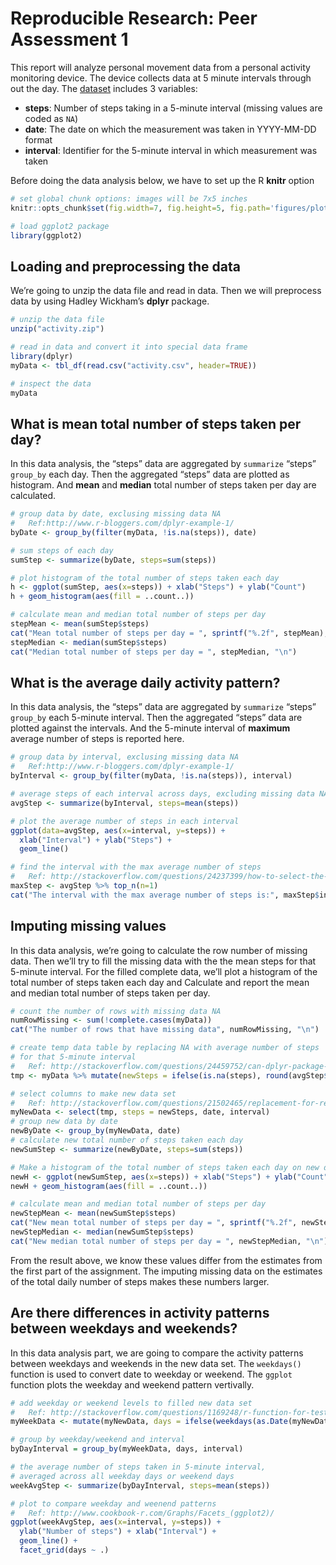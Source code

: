 # Reproducible Research: Peer Assessment 1

This report will analyze personal movement data from a personal activity monitoring device. The device collects data at 5 minute intervals through out the day. The [dataset](https://d396qusza40orc.cloudfront.net/repdata%2Fdata%2Factivity.zip) includes 3 variables:

* **steps**: Number of steps taking in a 5-minute interval (missing
    values are coded as `NA`)
* **date**: The date on which the measurement was taken in YYYY-MM-DD
    format
* **interval**: Identifier for the 5-minute interval in which
    measurement was taken

Before doing the data analysis below, we have to set up the R **knitr** option

```r
# set global chunk options: images will be 7x5 inches
knitr::opts_chunk$set(fig.width=7, fig.height=5, fig.path='figures/plot-')

# load ggplot2 package
library(ggplot2)
```

## Loading and preprocessing the data

We're going to unzip the data file and read in data. Then we will preprocess data by using Hadley Wickham's **dplyr** package. 

```r
# unzip the data file
unzip("activity.zip")

# read in data and convert it into special data frame
library(dplyr)
myData <- tbl_df(read.csv("activity.csv", header=TRUE))

# inspect the data
myData
```


## What is mean total number of steps taken per day?

In this data analysis, the "steps" data are aggregated by `summarize` "steps" `group_by` each day. Then the aggregated "steps" data are plotted as histogram. And **mean** and **median** total number of steps taken per day are calculated.

```r
# group data by date, exclusing missing data NA
#   Ref:http://www.r-bloggers.com/dplyr-example-1/
byDate <- group_by(filter(myData, !is.na(steps)), date)

# sum steps of each day
sumStep <- summarize(byDate, steps=sum(steps))

# plot histogram of the total number of steps taken each day
h <- ggplot(sumStep, aes(x=steps)) + xlab("Steps") + ylab("Count")
h + geom_histogram(aes(fill = ..count..))

# calculate mean and median total number of steps per day
stepMean <- mean(sumStep$steps)
cat("Mean total number of steps per day = ", sprintf("%.2f", stepMean), "\n")
stepMedian <- median(sumStep$steps)
cat("Median total number of steps per day = ", stepMedian, "\n") 
```



## What is the average daily activity pattern?

In this data analysis, the "steps" data are aggregated by `summarize` "steps" `group_by` each 5-minute interval. Then the aggregated "steps" data are plotted against the intervals. And the 5-minute interval of **maximum** average number of steps is reported here.

```r
# group data by interval, exclusing missing data NA
#   Ref:http://www.r-bloggers.com/dplyr-example-1/
byInterval <- group_by(filter(myData, !is.na(steps)), interval)

# average steps of each interval across days, excluding missing data NA
avgStep <- summarize(byInterval, steps=mean(steps))

# plot the average number of steps in each interval
ggplot(data=avgStep, aes(x=interval, y=steps)) + 
  xlab("Interval") + ylab("Steps") +
  geom_line()

# find the interval with the max average number of steps
#   Ref: http://stackoverflow.com/questions/24237399/how-to-select-the-rows-with-maximum-values-in-each-group-with-dplyr
maxStep <- avgStep %>% top_n(n=1)
cat("The interval with the max average number of steps is:", maxStep$interval, "\n")
```

## Imputing missing values

In this data analysis, we're going to calculate the row number of missing data. Then we'll try to fill the missing data with the the mean steps for that 5-minute interval. For the filled complete data, we'll plot a histogram of the total number of steps taken each day and Calculate and report the mean and median total number of steps taken per day.

```r
# count the number of rows with missing data NA
numRowMissing <- sum(!complete.cases(myData))
cat("The number of rows that have missing data", numRowMissing, "\n")

# create temp data table by replacing NA with average number of steps 
# for that 5-minute interval
#   Ref: http://stackoverflow.com/questions/24459752/can-dplyr-package-be-used-for-conditional-mutating
tmp <- myData %>% mutate(newSteps = ifelse(is.na(steps), round(avgStep$steps), steps))

# select columns to make new data set
#   Ref: http://stackoverflow.com/questions/21502465/replacement-for-rename-in-dplyr
myNewData <- select(tmp, steps = newSteps, date, interval)
# group new data by date
newByDate <- group_by(myNewData, date)
# calculate new total number of steps taken each day
newSumStep <- summarize(newByDate, steps=sum(steps))

# Make a histogram of the total number of steps taken each day on new data set
newH <- ggplot(newSumStep, aes(x=steps)) + xlab("Steps") + ylab("Count")
newH + geom_histogram(aes(fill = ..count..))

# calculate mean and median total number of steps per day
newStepMean <- mean(newSumStep$steps)
cat("New mean total number of steps per day = ", sprintf("%.2f", newStepMean), "\n")
newStepMedian <- median(newSumStep$steps)
cat("New median total number of steps per day = ", newStepMedian, "\n")
```

From the result above, we know these values differ from the estimates from the first part of the assignment. The imputing missing data on the estimates of the total daily number of steps makes these numbers larger.



## Are there differences in activity patterns between weekdays and weekends?

In this data analysis part, we are going to compare the activity patterns between weekdays and weekends in the new data set. The `weekdays()` function is used to convert date to weekday or weekend. The `ggplot` function plots the weekday and weekend pattern vertivally.


```r
# add weekday or weekend levels to filled new data set
#   Ref: http://stackoverflow.com/questions/1169248/r-function-for-testing-if-a-vector-contains-a-given-element
myWeekData <- mutate(myNewData, days = ifelse(weekdays(as.Date(myNewData$date), abbreviate=TRUE) %in% c('Sun', 'Sat'), 'weekend', 'weekday'))

# group by weekday/weekend and interval
byDayInterval = group_by(myWeekData, days, interval)

# the average number of steps taken in 5-minute interval, 
# averaged across all weekday days or weekend days
weekAvgStep <- summarize(byDayInterval, steps=mean(steps))

# plot to compare weekday and weenend patterns
#   Ref: http://www.cookbook-r.com/Graphs/Facets_(ggplot2)/
ggplot(weekAvgStep, aes(x=interval, y=steps)) + 
  ylab("Number of steps") + xlab("Interval") +
  geom_line() + 
  facet_grid(days ~ .)

```
